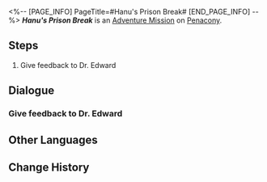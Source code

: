 <%-- [PAGE_INFO]
PageTitle=#Hanu's Prison Break#
[END_PAGE_INFO] --%>
{{Stub|Dialogue.}}
{{Mission Infobox
|id            = 8020220
|title         = 
|image         = <!--Mission Hanu's Prison Break.png-->
|type          = Adventure
|event_name    = 
|chapter       = 
|requirements  = [[Adventure Mission]] ''[[Hanu's Prison Break]]'' completed
|summary       = <!--official mission summary from Fate's Atlas-->
|characters    = Trailblazer
|startLocation = [[Penacony]] - [[Golden Hour]]
|world         = Penacony
|area          = Golden Hour
|prev          = 
|next          = 
|rewards       = Hanu's Dream Bubble*1
}}
'''''Hanu's Prison Break''''' is an [[Adventure Mission]] on [[Penacony]].

==Steps==
# Give feedback to Dr. Edward

<!--
==Gameplay Notes==

--><!--
==Trial Character==

-->
==Dialogue==
{{Stub Dialogue}}

===Give feedback to Dr. Edward===
{{Mission Description|type=adventure|location=Golden Hour|After playing with the dream bubble, complicated emotions well up in your mind.<br />Dr. Edward definitely wants to know about your experience. Go talk to him.}}
{{Dialogue Start}}
:{{tx}}
{{Dialogue End}}

==Other Languages==
{{Other Languages
|en   = Hanu's Prison Break
|zhs  = 哈努兄弟越狱记
|zht  = 哈努兄弟越獄記
|ja   = ブラザーハヌ脱獄記
|ko   = 하누 형제 탈옥기
|es   = La fuga de Hanu
|fr   = Évasion de Hanu
|ru   = Побег братца Хану
|th   = บันทึกหนีแดนขังของลูกพี่ Hanu
|vi   = Nhật Ký Vượt Ngục Của Người Anh Em Hanu
|de   = Hanus Gefängnisausbruch
|id   = Catatan Pelarian Penjara Hanu
|pt   = Fuga da Prisão de Hanu
}}

==Change History==
{{Change History|2.0}}
